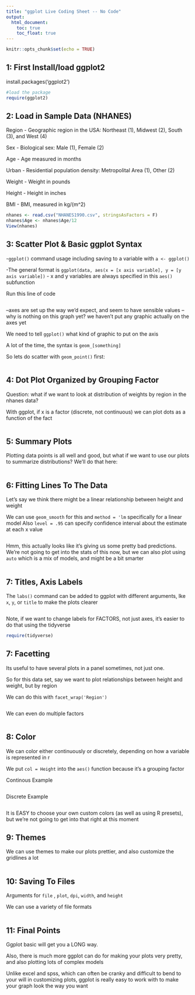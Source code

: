 ```yaml
---
title: "ggplot Live Coding Sheet -- No Code"
output:
  html_document:
    toc: true
    toc_float: true
---
```


```r
knitr::opts_chunk$set(echo = TRUE)
```
## 1: First Install/load ggplot2

install.packages('ggplot2')

```r
#load the package
require(ggplot2)
```



## 2: Load in Sample Data (NHANES)

Region  -  Geographic region in the USA: Northeast (1), Midwest (2), South (3), and West (4)

Sex     -  Biological sex: Male (1), Female (2)

Age     -  Age measured in months

Urban   -  Residential population density: Metropolital Area (1), Other (2)

Weight  -  Weight in pounds

Height  -  Height in inches

BMI     -  BMI, measured in kg/(m^2)

```r
nhanes <- read.csv("NHANES1990.csv", stringsAsFactors = F)
nhanes$Age <- nhanes$Age/12
View(nhanes)
```

## 3: Scatter Plot & Basic ggplot Syntax

-`ggplot()` command usage including saving to a variable with `a <- ggplot()`

-The general format is `ggplot(data, aes(x = [x axis variable], y = [y axis variable])` 
    - x and y variables are always specified in this `aes()` subfunction

Run this line of code 

```r

```
--axes are set up the way we'd expect, and seem to have sensible values
--why is nothing on this graph yet? we haven't put any graphic actually on the axes yet


We need to tell `ggplot()` what kind of graphic to put on the axis

A lot of the time, the syntax is `geom_[something]`

So lets do scatter with `geom_point()` first: 

```r


```

## 4: Dot Plot Organized by Grouping Factor

Question: what if we want to look at distribution of weights by region in the nhanes data?

With ggplot, if x is a factor (discrete, not continuous) we can plot dots as a function of the fact

```r

```

## 5: Summary Plots

Plotting data points is all well and good, but what if we want to use our plots to summarize distributions? We'll do that here: 

```r
```

## 6: Fitting Lines To The Data

Let's say we think there might be a linear relationship between height and weight

We can use `geom_smooth` for this and `method = 'lm` specifically for a linear model
Also `level = .95` can specify confidence interval about the estimate at each x value

```r

```
Hmm, this actually looks like it's giving us some pretty bad predictions. We're not going to get into the stats of this now, but we can also plot using `auto` which is a mix of models, and might be a bit smarter




```r

```

## 7: Titles, Axis Labels


The `labs()` command can be added to ggplot with different arguments, lke `x`, `y`, or `title` to make the plots clearer

```r
```

Note, if we want to change labels for FACTORS, not just axes, it's easier to do that using the tidyverse 

```r
require(tidyverse)


```

## 7: Facetting

Its useful to have several plots in a panel sometimes, not just one. 

So for this data set, say we want to plot relationships between height and weight, but by region

We can do this with `facet_wrap('Region')`

```r

```

We can even do multiple factors

```r

```

## 8: Color

We can color either continuously or discretely, depending on how a variable is represented in r

We put `col = Height` into the `aes()` function because it's a grouping factor

Continous Example
```r

```

Discrete Example
```r

```

It is EASY to choose your own custom colors (as well as using R presets), but we're not going to get into that right at this moment

## 9: Themes

We can use themes to make our plots prettier, and also customize the gridlines a lot 


```r

```

## 10: Saving To Files

Arguments for `file` , `plot`, `dpi`, `width`, and `height`

We can use a variety of file formats

```r
```



## 11: Final Points

Ggplot basic will get you a LONG way.

Also, there is much more ggplot can do for making your plots very pretty, and also plotting lots of complex models

Unlike excel and spss, which can often be cranky and difficult to bend to your will in customizing plots, ggplot is really easy to work with to make your graph look the way you want 
